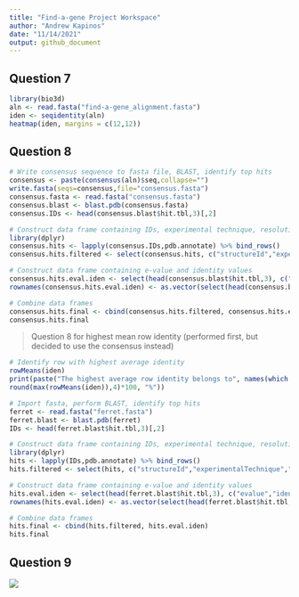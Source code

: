 ```yaml
---
title: "Find-a-gene Project Workspace"
author: "Andrew Kapinos"
date: "11/14/2021"
output: github_document
---
```


## Question 7

```r
library(bio3d)
aln <- read.fasta("find-a-gene_alignment.fasta")
iden <- seqidentity(aln)
heatmap(iden, margins = c(12,12))
```

## Question 8

```r
# Write consensus sequence to fasta file, BLAST, identify top hits
consensus <- paste(consensus(aln)$seq,collapse="")
write.fasta(seqs=consensus,file="consensus.fasta")
consensus.fasta <- read.fasta("consensus.fasta")
consensus.blast <- blast.pdb(consensus.fasta)
consensus.IDs <- head(consensus.blast$hit.tbl,3)[,2]

# Construct data frame containing IDs, experimental technique, resolution, and source
library(dplyr)
consensus.hits <- lapply(consensus.IDs,pdb.annotate) %>% bind_rows()
consensus.hits.filtered <- select(consensus.hits, c("structureId","experimentalTechnique","resolution","source"))

# Construct data frame containing e-value and identity values
consensus.hits.eval.iden <- select(head(consensus.blast$hit.tbl,3), c("evalue","identity"))
rownames(consensus.hits.eval.iden) <- as.vector(select(head(consensus.blast$hit.tbl,3),"subjectids"))[1:3,]

# Combine data frames
consensus.hits.final <- cbind(consensus.hits.filtered, consensus.hits.eval.iden)
consensus.hits.final
```

> Question 8 for highest mean row identity (performed first, but decided to use the consensus instead)

```r
# Identify row with highest average identity
rowMeans(iden)
print(paste("The highest average row identity belongs to", names(which.max(rowMeans(iden))), "with an average identity of", 
round(max(rowMeans(iden)),4)*100, "%"))

# Import fasta, perform BLAST, identify top hits
ferret <- read.fasta("ferret.fasta")
ferret.blast <- blast.pdb(ferret)
IDs <- head(ferret.blast$hit.tbl,3)[,2]

# Construct data frame containing IDs, experimental technique, resolution, and source
library(dplyr)
hits <- lapply(IDs,pdb.annotate) %>% bind_rows()
hits.filtered <- select(hits, c("structureId","experimentalTechnique","resolution","source"))

# Construct data frame containing e-value and identity values
hits.eval.iden <- select(head(ferret.blast$hit.tbl,3), c("evalue","identity"))
rownames(hits.eval.iden) <- as.vector(select(head(ferret.blast$hit.tbl,3),"subjectids"))[1:3,]

# Combine data frames
hits.final <- cbind(hits.filtered, hits.eval.iden)
hits.final
```

## Question 9

![](1BPX.png)


